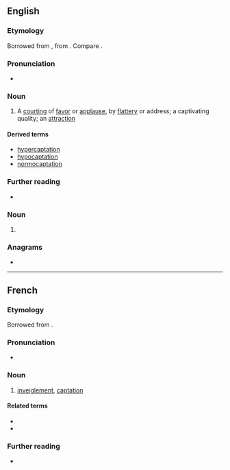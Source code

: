 ==English==

===Etymology===
Borrowed from {{bor|en|la|captatio|captatio, captationis}}, from {{m|la|capto}}. Compare {{cog|fr|captation}}.

===Pronunciation===
* {{IPA|en|/kæpˈteɪʃən/}}

===Noun===
{{en-noun|~}}

# {{lb|en|obsolete}} A [[courting]] of [[favor]] or [[applause]], by [[flattery]] or address; a captivating quality; an [[attraction]]

====Derived terms====
* [[hypercaptation]]
* [[hypocaptation]]
* [[normocaptation]]

===Further reading===
* {{R:Webster 1913}}

===Noun===
{{head|en|misspelling}}

# {{misspelling of|en|coaptation}}

===Anagrams===
* {{anagrams|en|a=aacinoptt|anaptotic}}

----

==French==

===Etymology===
Borrowed from {{bor|fr|la|captatio|captatio, captationem}}.

===Pronunciation===
* {{audio|fr|LL-Q150 (fra)-0x010C-captation.wav|Audio}}

===Noun===
{{fr-noun|f}}

# {{lb|fr|legal}} [[inveiglement]], [[#English|captation]]

====Related terms====
* {{l|fr|capter}}
* {{l|fr|captateur}}

===Further reading===
* {{R:TLFi}}